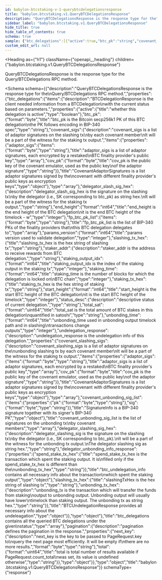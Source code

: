 ```yaml
---
id: babylon-btcstaking-v-1-querybtcdelegationsresponse
title: "babylon.btcstaking.v1.QueryBTCDelegationsResponse"
description: "QueryBTCDelegationsResponse is the response type for the"
sidebar_label: "babylon.btcstaking.v1.QueryBTCDelegationsResponse"
hide_title: true
hide_table_of_contents: true
schema: true
sample: {"btc_delegations":[{"active":true,"btc_pk":"string","covenant_sigs":[{"adaptor_sigs":["string"],"cov_pk":"string"}],"delegator_slash_sig_hex":"string","end_height":0,"fp_btc_pk_list":["string"],"params_version":0,"slashing_tx_hex":"string","staker_addr":"string","staking_output_idx":0,"staking_time":0,"staking_tx_hex":"string","start_height":0,"status_desc":"string","total_sat":"string","unbonding_time":0,"undelegation_response":{"covenant_slashing_sigs":[{"adaptor_sigs":["string"],"cov_pk":"string"}],"covenant_unbonding_sig_list":[{"pk":"string","sig":"string"}],"delegator_slashing_sig_hex":"string","delegator_unbonding_info_response":{"spend_stake_tx_hex":"string"},"slashing_tx_hex":"string","unbonding_tx_hex":"string"}}],"pagination":{"next_key":"string","total":"string"}}
custom_edit_url: null
---
```



<Heading
  as={"h1"}
  className={"openapi__heading"}
  children={"babylon.btcstaking.v1.QueryBTCDelegationsResponse"}
>
</Heading>



QueryBTCDelegationsResponse is the response type for the
Query/BTCDelegations RPC method.

<Schema
  schema={{"description":"QueryBTCDelegationsResponse is the response type for the\nQuery/BTCDelegations RPC method.","properties":{"btc_delegations":{"items":{"description":"BTCDelegationResponse is the client needed information from a BTCDelegation\nwith the current status based on parameters.","properties":{"active":{"title":"whether this delegation is active","type":"boolean"},"btc_pk":{"format":"byte","title":"btc_pk is the Bitcoin secp256k1 PK of this BTC delegation\nthe PK follows encoding in BIP-340 spec","type":"string"},"covenant_sigs":{"description":"covenant_sigs is a list of adaptor signatures on the slashing tx\nby each covenant member\nIt will be a part of the witness for the staking tx output.","items":{"properties":{"adaptor_sigs":{"items":{"format":"byte","type":"string"},"title":"adaptor_sigs is a list of adaptor signatures, each encrypted by a restaked\nBTC finality provider's public key","type":"array"},"cov_pk":{"format":"byte","title":"cov_pk is the public key of the covenant emulator, used as the public key\nof the adaptor signature","type":"string"}},"title":"CovenantAdaptorSignatures is a list adaptor signatures signed by the\ncovenant with different finality provider's public keys as encryption keys","type":"object"},"type":"array"},"delegator_slash_sig_hex":{"description":"delegator_slash_sig_hex is the signature on the slashing tx\nby the delegator (i.e., SK corresponding to btc_pk) as string hex.\nIt will be a part of the witness for the staking tx output.","type":"string"},"end_height":{"format":"int64","title":"end_height is the end height of the BTC delegation\nit is the end BTC height of the timelock - w","type":"integer"},"fp_btc_pk_list":{"items":{"format":"byte","type":"string"},"title":"fp_btc_pk_list is the list of BIP-340 PKs of the finality providers that\nthis BTC delegation delegates to","type":"array"},"params_version":{"format":"int64","title":"params version used to validate delegation","type":"integer"},"slashing_tx_hex":{"title":"slashing_tx_hex is the hex string of slashing tx","type":"string"},"staker_addr":{"description":"staker_addr is the address to receive rewards from BTC delegation.","type":"string"},"staking_output_idx":{"format":"int64","title":"staking_output_idx is the index of the staking output in the staking tx","type":"integer"},"staking_time":{"format":"int64","title":"staking_time is the number of blocks for which the delegation is locked on\nBTC chain","type":"integer"},"staking_tx_hex":{"title":"staking_tx_hex is the hex string of staking tx","type":"string"},"start_height":{"format":"int64","title":"start_height is the start BTC height of the BTC delegation\nit is the start BTC height of the timelock","type":"integer"},"status_desc":{"description":"descriptive status of current delegation.","type":"string"},"total_sat":{"format":"uint64","title":"total_sat is the total amount of BTC stakes in this delegation\nquantified in satoshi","type":"string"},"unbonding_time":{"format":"int64","title":"unbonding_time used in unbonding output timelock path and in slashing\ntransactions change outputs","type":"integer"},"undelegation_response":{"description":"undelegation_response is the undelegation info of this delegation.","properties":{"covenant_slashing_sigs":{"description":"covenant_slashing_sigs is a list of adaptor signatures on the\nunbonding slashing tx by each covenant member\nIt will be a part of the witness for the staking tx output.","items":{"properties":{"adaptor_sigs":{"items":{"format":"byte","type":"string"},"title":"adaptor_sigs is a list of adaptor signatures, each encrypted by a restaked\nBTC finality provider's public key","type":"array"},"cov_pk":{"format":"byte","title":"cov_pk is the public key of the covenant emulator, used as the public key\nof the adaptor signature","type":"string"}},"title":"CovenantAdaptorSignatures is a list adaptor signatures signed by the\ncovenant with different finality provider's public keys as encryption keys","type":"object"},"type":"array"},"covenant_unbonding_sig_list":{"items":{"properties":{"pk":{"format":"byte","type":"string"},"sig":{"format":"byte","type":"string"}},"title":"SignatureInfo is a BIP-340 signature together with its signer's BIP-340 PK","type":"object"},"title":"covenant_unbonding_sig_list is the list of signatures on the unbonding tx\nby covenant members","type":"array"},"delegator_slashing_sig_hex":{"description":"delegator_slashing_sig is the signature on the slashing tx\nby the delegator (i.e., SK corresponding to btc_pk).\nIt will be a part of the witness for the unbonding tx output.\nThe delegator slashing sig as string hex.","type":"string"},"delegator_unbonding_info_response":{"properties":{"spend_stake_tx_hex":{"title":"spend_stake_tx_hex is the transaction which spent the staking output. It is\nfilled only if the spend_stake_tx_hex is different than the\nunbonding_tx_hex","type":"string"}},"title":"btc_undelegation_info contains all necessary info about the transaction\nwhich spent the staking output","type":"object"},"slashing_tx_hex":{"title":"slashingTxHex is the hex string of slashing tx","type":"string"},"unbonding_tx_hex":{"description":"unbonding_tx is the transaction which will transfer the funds from staking\noutput to unbonding output. Unbonding output will usually have lower\ntimelock than staking output. The unbonding tx as string hex.","type":"string"}},"title":"BTCUndelegationResponse provides all necessary info about the undeleagation","type":"object"}},"type":"object"},"title":"btc_delegations contains all the queried BTC delegations under the given\nstatus","type":"array"},"pagination":{"description":"pagination defines the pagination in the response.","properties":{"next_key":{"description":"next_key is the key to be passed to PageRequest.key to\nquery the next page most efficiently. It will be empty if\nthere are no more results.","format":"byte","type":"string"},"total":{"format":"uint64","title":"total is total number of results available if PageRequest.count_total\nwas set, its value is undefined otherwise","type":"string"}},"type":"object"}},"type":"object","title":"babylon.btcstaking.v1.QueryBTCDelegationsResponse"}}
  schemaType={"response"}
>
  
</Schema>
            